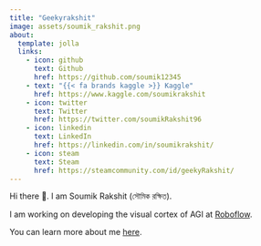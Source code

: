 ```yaml
---
title: "Geekyrakshit"
image: assets/soumik_rakshit.png
about:
  template: jolla
  links:
    - icon: github
      text: Github
      href: https://github.com/soumik12345
    - text: "{{< fa brands kaggle >}} Kaggle"
      href: https://www.kaggle.com/soumikrakshit
    - icon: twitter
      text: Twitter
      href: https://twitter.com/soumikRakshit96
    - icon: linkedin
      text: LinkedIn
      href: https://linkedin.com/in/soumikrakshit/
    - icon: steam
      text: Steam
      href: https://steamcommunity.com/id/geekyRakshit/
---
```


Hi there 👋. I am Soumik Rakshit (সৌমিক রক্ষিত).

I am working on developing the visual cortex of AGI at [Roboflow](https://roboflow.com/).

You can learn more about me [here](./about.html).